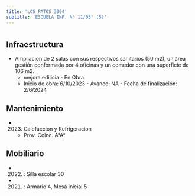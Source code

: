 ```yaml
---
title: 'LOS PATOS 3004'
subtitle: 'ESCUELA INF. N° 11/05° (S)'
---
```


#
## Infraestructura

* Ampliacion de 2 salas con sus respectivos sanitarios (50 m2), un área gestión conformada por 4 oficinas y un comedor con una superficie de 106 m2. 
    + mejora edilicia - En Obra 
    + Inicio de obra: 6/10/2023 - Avance: NA - Fecha de finalización: 2/6/2024 






## Mantenimiento

*  (2023) Calefaccion y Refrigeracion 
    + Prov. Coloc. A°A°





## Mobiliario

*  (2022) : Silla escolar 30 

*  (2021) : Armario 4, Mesa inicial 5 



